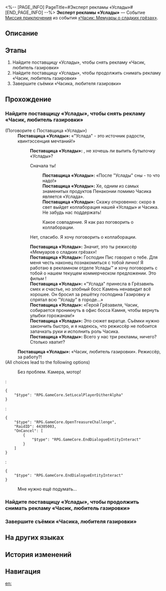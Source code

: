 <%-- [PAGE_INFO]
PageTitle=#Эксперт рекламы «Услады»#
[END_PAGE_INFO] --%>
{{Дополнить|Диалоги.}}
{{Миссия Инфобокс
|id              = 8022122
|Название        = 
|Изображение     = Миссия Эксперт рекламы «Услады».png
|Тип             = Миссия приключения
|Событие         = «Часик: Мемуары о сладких грёзах»
|Глава           = Однажды в... Грёзавиле
|Условия         = Завершена {{cx}}<!--Hidden Mission ID 8022106-->
|Персонажи       = Первопроходец; Поставщица «Услады»
|СтартЛокация    = [[Пенакония]] — [[Тематический парк Студии «Часы»]]
|Мир             = Пенакония
|Предыдущая      = 
|Следующая       = 
|Награды         = Кредиты*5 000
}}
'''Эксперт рекламы «Услады»''' — Событие [[Миссия приключения]] из события [[«Часик: Мемуары о сладких грёзах»]].

==Описание==
{{Описание|<!--официальное описание из Перекрёстка судеб-->}}

==Этапы==
# Найдите поставщицу «Услады», чтобы снять рекламу «Часик, любитель газировки»
# Найдите поставщицу «Услады», чтобы продолжить снимать рекламу «Часик, любитель газировки»
# Завершите съёмки «Часика, любителя газировки»

==Прохождение==
{{Дополнить}}

===Найдите поставщицу «Услады», чтобы снять рекламу «Часик, любитель газировки»===
{{Описание миссии|тип=Миссия приключения|локация=Тематический парк Студии «Часы»|Съёмочная группа «Мемуаров о сладких грёзах» приняла предложение о сотрудничестве от «Услады» и решила снять рекламу под названием «Часик, любитель газировки». Помогите им!}}
{{Диалог Начало}}

;(Поговорите с Поставщица «Услады»)
:'''Поставщица «Услады»:''' «"Услада" - это источник радости, квинтэссенция мечтаний!»
::'''Поставщица «Услады»:''' {{MC|ж=Подруга|м=Друг мой}}, не хочешь ли выпить бутылочку «Услады»?
::{{Диалог|Стрелка}} Сначала ты!
:::'''Поставщица «Услады»:''' «После "Услады" сны - то что надо!»
:::'''Поставщица «Услады»:''' Хе, одним из самых знаменитых продуктов Пенаконии помимо Часика является «Услада».
:::'''Поставщица «Услады»:''' Скажу откровенно: скоро в свет выйдет коллаборация нашей «Услады» и Часика. Не забудь нас поддержать!
:::{{Диалог|Стрелка}} Какое совпадение. Я как раз {{MC|ж=хотела|м=хотел}} поговорить о коллаборации.
::{{Диалог|Стрелка}} Нет, спасибо. Я хочу поговорить о коллаборации.
::'''Поставщица «Услады»:''' Значит, это ты режиссёр «Мемуаров о сладких грёзах»!
::'''Поставщица «Услады»:''' Господин Пис говорил о тебе. Для меня честь наконец познакомиться с тобой лично! Я работаю в рекламном отделе Услады™ и хочу поговорить с тобой о нашем текущем коммерческом предложении. Это фильм {{Цвет|Ключевой|nobold=1|«Часик, любитель газировки»}}!
::'''Поставщица «Услады»:''' «"Услада" принесла в Грёзавиль смех и счастье, но злобный босс Камень ненавидит всё хорошее. Он бросил за решётку господина Газировку и спрятал всю "Усладу" в городе...»
::'''Поставщица «Услады»:''' «Герой Грёзавиля, Часик, собирается проникнуть в офис босса Камня, чтобы вернуть улыбки горожанам!»
::'''Поставщица «Услады»:''' Это сюжет вкратце. Съёмки нужно закончить быстро, и я надеюсь, что режиссёр не побоится запачкать руки и исполнить роль Часика.
::'''Поставщица «Услады»:''' Всего у нас три рекламы, ничего? Столько хватит?
:'''Поставщица «Услады»:''' «Часик, любитель газировки». Режиссёр, за работу?!
;(All choices lead to the following options)
:{{Диалог|Стрелка}} Без проблем. Камера, мотор!
:<pre>{
	"$type": "RPG.GameCore.SetLocalPlayerDitherAlpha"
}</pre>
:<pre>{
	"$type": "RPG.GameCore.OpenTreasureChallenge",
	"RaidID": 44305003,
	"OnCancel": [
		{
			"$type": "RPG.GameCore.EndDialogueEntityInteract"
		}
	]
}</pre>
:<pre>{
	"$type": "RPG.GameCore.EndDialogueEntityInteract"
}</pre>
:{{Диалог|Выход}} Мне нужно ещё подумать...
{{Диалог Конец}}

===Найдите поставщицу «Услады», чтобы продолжить снимать рекламу «Часик, любитель газировки»===
{{Диалог Начало}}
{{Диалог Конец}}

===Завершите съёмки «Часика, любителя газировки»===
{{Описание миссии|тип=Миссия приключения|локация=Тематический парк Студии «Часы»|Съёмки «Часика, любителя газировки» завершены. Покажите результат заказчику!}}
{{Диалог Начало}}
:{{tx}}
{{Диалог Конец}}

==На других языках==
{{На других языках
|en   = SoulGlad Ad Expert
|zhs  = 苏乐达广告专家
|zht  = 蘇樂達廣告專家
|ja   = スラーダ広告専門家
|ko   = 솔글래드 광고 전문가
|es   = Expert{{MC|ж=a|м=o}} en publicidad de FelizAlma
|fr   = Doctorat en publicité mention Félicitâme
|ru   = Эксперт рекламы «Услады»
|th   = กูรูโฆษณา SoulGlad
|vi   = Chuyên Gia Quảng Cáo SoulGlad
|de   = {{MC|ж=Werbespezialistin|м=Werbespezialist}} für SeelFroh
|id   = Ahli Iklan SoulGlad
|pt   = Especialista em Anúncios da FelizAlma
}}

==История изменений==
{{История изменений|3.5}}

==Навигация==
{{Миссия приключения Навбокс|Глава }}

[[en:]]
